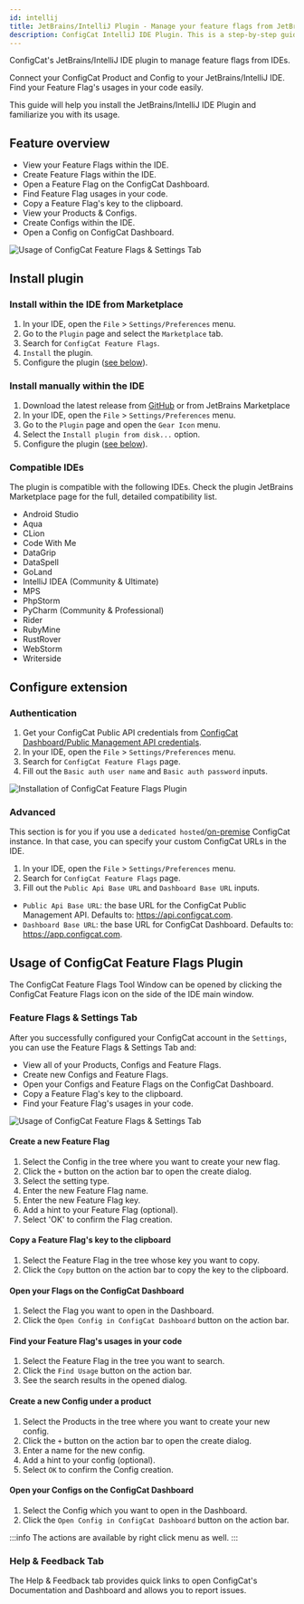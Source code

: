 ```yaml
---
id: intellij
title: JetBrains/IntelliJ Plugin - Manage your feature flags from JetBrains/IntelliJ IDEs
description: ConfigCat IntelliJ IDE Plugin. This is a step-by-step guide on how to use the ConfigCat JetBrains/IntelliJ Plugin to manage feature flags in your IDEs.
---
```


ConfigCat's JetBrains/IntelliJ IDE plugin to manage feature flags from IDEs.

Connect your ConfigCat Product and Config to your JetBrains/IntelliJ IDE. Find your Feature Flag's usages in your code easily.

This guide will help you install the JetBrains/IntelliJ IDE Plugin and familiarize you with its usage.

## Feature overview

- View your Feature Flags within the IDE.
- Create Feature Flags within the IDE.
- Open a Feature Flag on the ConfigCat Dashboard.
- Find Feature Flag usages in your code.
- Copy a Feature Flag's key to the clipboard.
- View your Products & Configs.
- Create Configs within the IDE.
- Open a Config on ConfigCat Dashboard.

<img src="/docs/assets/intellij/usage1.gif" className="bordered-img zoomable" alt="Usage of ConfigCat Feature Flags & Settings Tab" />

## Install plugin

### Install within the IDE from Marketplace

1. In your IDE, open the `File` > `Settings/Preferences` menu.
1. Go to the `Plugin` page and select the `Marketplace` tab.
1. Search for `ConfigCat Feature Flags`.
1. `Install` the plugin.
1. Configure the plugin ([see below](#configure-extension)).

### Install manually within the IDE

1. Download the latest release from [GitHub](https://github.com/configcat/intellij-plugin/releases/latest) or from JetBrains Marketplace
1. In your IDE, open the `File` > `Settings/Preferences` menu.
1. Go to the `Plugin` page and open the `Gear Icon` menu.
1. Select the `Install plugin from disk...` option.
1. Configure the plugin ([see below](#configure-extension)).

### Compatible IDEs
The plugin is compatible with the following IDEs. Check the plugin JetBrains Marketplace page for the full, detailed compatibility list.

- Android Studio
- Aqua
- CLion
- Code With Me
- DataGrip
- DataSpell
- GoLand
- IntelliJ IDEA (Community & Ultimate)
- MPS
- PhpStorm
- PyCharm (Community & Professional)
- Rider
- RubyMine
- RustRover
- WebStorm
- Writerside

## Configure extension

### Authentication

1. Get your ConfigCat Public API credentials from [ConfigCat Dashboard/Public Management API credentials](https://app.configcat.com/my-account/public-api-credentials).
1. In your IDE, open the `File` > `Settings/Preferences` menu.
1. Search for `ConfigCat Feature Flags` page.
1. Fill out the `Basic auth user name` and `Basic auth password` inputs.

<img src="/docs/assets/intellij/auth.gif" className="bordered-img zoomable" alt="Installation of ConfigCat Feature Flags Plugin" />

### Advanced

This section is for you if you use a `dedicated hosted`/[on-premise](https://configcat.com/on-premise/) ConfigCat instance. In that case, you can specify your custom ConfigCat URLs  in the IDE.

1. In your IDE, open the `File` > `Settings/Preferences` menu.
1. Search for `ConfigCat Feature Flags` page.
1. Fill out the `Public Api Base URL` and `Dashboard Base URL` inputs.

- `Public Api Base URL`: the base URL for the ConfigCat Public Management API. Defaults to: https://api.configcat.com.
- `Dashboard Base URL`: the base URL for ConfigCat Dashboard. Defaults to: https://app.configcat.com.

## Usage of ConfigCat Feature Flags Plugin

The ConfigCat Feature Flags Tool Window can be opened by clicking the ConfigCat Feature Flags icon on the side of the IDE main window.

### Feature Flags & Settings Tab

After you successfully configured your ConfigCat account in the `Settings`, you can use the Feature Flags & Settings Tab and:

- View all of your Products, Configs and Feature Flags.
- Create new Configs and Feature Flags.
- Open your Configs and Feature Flags on the ConfigCat Dashboard.
- Copy a Feature Flag's key to the clipboard.
- Find your Feature Flag's usages in your code.

<img src="/docs/assets/intellij/usage2.gif" className="bordered-img zoomable" alt="Usage of ConfigCat Feature Flags & Settings Tab" />

#### Create a new Feature Flag

1. Select the Config in the tree where you want to create your new flag.
1. Click the `+` button on the action bar to open the create dialog.
1. Select the setting type.
1. Enter the new Feature Flag name.
1. Enter the new Feature Flag key.
1. Add a hint to your Feature Flag (optional).
1. Select 'OK' to confirm the Flag creation.

#### Copy a Feature Flag's key to the clipboard

1. Select the Feature Flag in the tree whose key you want to copy.
1. Click the `Copy` button on the action bar to copy the key to the clipboard.

#### Open your Flags on the ConfigCat Dashboard

1. Select the Flag you want to open in the Dashboard.
1. Click the `Open Config in ConfigCat Dashboard` button on the action bar.

#### Find your Feature Flag's usages in your code

1. Select the Feature Flag in the tree you want to search.
1. Click the `Find Usage` button on the action bar.
1. See the search results in the opened dialog.

#### Create a new Config under a product

1. Select the Products in the tree where you want to create your new config.
1. Click the `+` button on the action bar to open the create dialog.
1. Enter a name for the new config.
1. Add a hint to your config (optional).
1. Select `OK` to confirm the Config creation.

#### Open your Configs on the ConfigCat Dashboard

1. Select the Config which you want to open in the Dashboard.
1. Click the `Open Config in ConfigCat Dashboard` button on the action bar.

:::info
The actions are available by right click menu as well.
:::

### Help & Feedback Tab

The Help & Feedback tab provides quick links to open ConfigCat's Documentation and Dashboard and allows you to report issues.